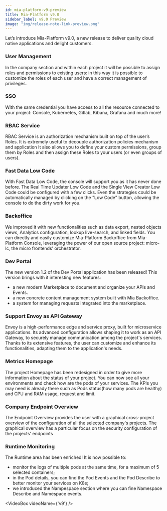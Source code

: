 ```yaml
---
id: mia-platform-v9-preview
title: Mia-Platform v9.0
sidebar_label: v9.0 Preview
image: "img/release-note-link-preview.png"
---
```



Let’s introduce Mia-Platform v9.0, a new release to deliver quality cloud native applications and delight customers. 

### User Management

In the company section and within each project it will be possible to assign roles and permissions to existing users: in this way it is possible to customize the roles of each user and have a correct management of privileges. 

###  SSO

With the same credential you have access to all the resource connected to your project: Console, Kubernetes, Gitlab, Kibana, Grafana and much more!

### RBAC Service 

RBAC Service is an authorization mechanism built on top of the user’s Roles. It is extremely useful to decouple authorization policies mechanism and application 
It also allows you to define your custom permissions, group them by Roles and then assign these Roles to your users (or even groups of users).

### Fast Data Low Code

With Fast Data Low Code, the console will support you as it has never done before. The Real Time Updater Low Code and the Single View Creator Low Code could be configured with a few clicks. Even the strategies could be automatically managed by clicking on the "Low Code" button, allowing the console to do the dirty work for you.

### Backoffice

We improved it with new functionalities such as data export, nested objects views, Analytics configuration, lookup live-search, and linked fields.
You can directly and easily customize Mia-Platform Backoffice from Mia-Platform Console, leveraging the power of our open source project: micro-lc, the micro frontends’ orchestrator. 

### Dev Portal 

The new version 1.2 of the Dev Portal application has been released!
This version brings with it interesting new features:

* a new modern Marketplace to document and organize your APIs and Events.
* a new concrete content management system built with Mia Backoffice.
* a system for managing requests integrated into the marketplace.

### Support Envoy as API Gateway 

Envoy is a high-performance edge and service proxy, built for microservice applications. Its advanced configuration allows shaping it to work as an API Gateway, to securely manage communication among the project's services. Thanks to its extensive features, the user can customize and enhance its functionalities, adapting them to the application's needs.

### Metrics Homepage

The project Homepage has been redesigned in order to give more information about the status of your project.
You can now see all your environments and check how are the pods of your services.
The KPIs you may need is already there such as Pods status(how many pods are healthy) and CPU and RAM usage, request and limit. 

### Company Endpoint Overview

The Endpoint Overview provides the user with a graphical cross-project overview of the configuration of all the selected company's projects. The graphical overview has a particular focus on the security configuration of the projects' endpoints

### Runtime Monitoring 
The Runtime area has been enriched! It is now possible to:

* monitor the logs of multiple pods at the same time, for a maximum of 5 selected containers;
* in the Pod details, you can find the Pod Events and the Pod Describe to better monitor your services on K8s;
* we introduced the Nampespace section where you can fine Namespace Describe and Namespace events. 


<VideoBox videoName={'v9'} />
